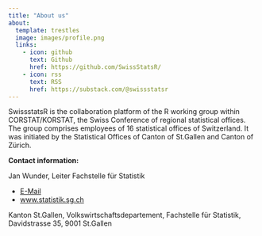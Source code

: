 ```yaml
---
title: "About us"
about:
  template: trestles
  image: images/profile.png
  links:
    - icon: github
      text: Github
      href: https://github.com/SwissStatsR/
    - icon: rss
      text: RSS
      href: https://substack.com/@swissstatsr
---
```


SwissstatsR is the collaboration platform of the R working group within CORSTAT/KORSTAT, the Swiss Conference of regional statistical offices. The group comprises employees of 16 statistical offices of Switzerland. It was initiated by the Statistical Offices of Canton of St.Gallen and Canton of Zürich.

**Contact information:**

Jan Wunder, Leiter Fachstelle für Statistik

- [E-Mail](https://www.sg.ch/ueber-den-kanton-st-gallen/statistik/fachstelle-fuer-statistik/mitarbeitende-fachstelle-fuer-statistik.html)
- [www.statistik.sg.ch](https://www.statistik.sg.ch)

Kanton St.Gallen, Volkswirtschaftsdepartement, Fachstelle für Statistik, Davidstrasse 35, 9001 St.Gallen
